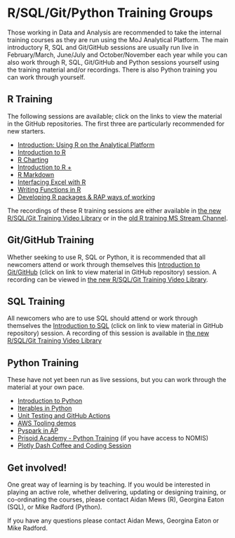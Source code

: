# R/SQL/Git/Python Training Groups {#ITG}

Those working in Data and Analysis are recommended to take the internal training courses as they are run using the MoJ Analytical Platform. The main introductory R, SQL and Git/GitHub sessions are usually run live in February/March, June/July and October/November each year while you can also work through R, SQL, Git/GitHub and Python sessions yourself using the training material and/or recordings. There is also Python training you can work through yourself.  

## R Training

The following sessions are available; click on the links to view the material in the GitHub repositories. The first three are particularly recommended for new starters.   

* [Introduction: Using R on the Analytical Platform](https://github.com/moj-analytical-services/intro_using_r_on_ap)
* [Introduction to R](https://github.com/moj-analytical-services/IntroRTraining)
* [R Charting](https://github.com/moj-analytical-services/ggplotTraining)
* [Introduction to R +](https://github.com/moj-analytical-services/intro_r_training_extension)
*	[R Markdown](https://github.com/moj-analytical-services/rmarkdown_training)
*	[Interfacing Excel with R](https://github.com/moj-analytical-services/r-excel-training)
*	[Writing Functions in R](https://github.com/moj-analytical-services/writing_functions_in_r)
*	[Developing R packages & RAP ways of working](https://github.com/moj-analytical-services/rpackage_training)

The recordings of these R training sessions are either available in [the new R/SQL/Git Training Video Library](https://justiceuk.sharepoint.com/:f:/s/RTrainingGroup/Ev1kwXxGaVNNpLwFg4drakUBNUpZz72DRdcD8PipkU-u9A?e=SQzeJL) or in the [old R training MS Stream Channel](https://web.microsoftstream.com/channel/aa3cda5d-99d6-4e9d-ac5e-6548dd55f52a).

## Git/GitHub Training

Whether seeking to use R, SQL or Python, it is recommended that all newcomers attend or work through themselves this [Introduction to Git/GitHub](https://github.com/moj-analytical-services/intro_to_github_training) (click on link to view material in GitHub repository) session. A recording can be viewed in [the new R/SQL/Git Training Video Library](https://justiceuk.sharepoint.com/:f:/s/RTrainingGroup/Ev1kwXxGaVNNpLwFg4drakUBNUpZz72DRdcD8PipkU-u9A?e=SQzeJL).	

## SQL Training

All newcomers who are to use SQL should attend or work through themselves the [Introduction to SQL](https://github.com/moj-analytical-services/sql_training) (click on link to view material in GitHub repository) session. A recording of this session is available in [the new R/SQL/Git Training Video Library](https://justiceuk.sharepoint.com/:f:/s/RTrainingGroup/Ev1kwXxGaVNNpLwFg4drakUBNUpZz72DRdcD8PipkU-u9A?e=SQzeJL)

## Python Training

These have not yet been run as live sessions, but you can work through the material at your own pace.

* [Introduction to Python](https://github.com/moj-analytical-services/intro-to-python)
* [Iterables in Python](https://github.com/moj-analytical-services/python-training-iterables)
* [Unit Testing and GitHub Actions](https://github.com/moj-analytical-services/actions-workshop)
* [AWS Tooling demos](https://github.com/moj-analytical-services/mojap-aws-tools-demo)
* [Pyspark in AP](https://github.com/moj-analytical-services/pyspark-in-AP-guidance)
* [Prisoid Academy - Python Training](https://github.com/moj-analytical-services/Prisoid-Academy/tree/main/Python) (if you have access to NOMIS)
* [Plotly Dash Coffee and Coding Session](https://github.com/moj-analytical-services/Coffee-and-Coding/tree/master/2020-04-14%20Python%20webapps%20using%20Plotly%20Dash)

## Get involved!

One great way of learning is by teaching. If you would be interested in playing an active role, whether delivering, updating or designing training, or co-ordinating the courses, please contact Aidan Mews (R), Georgina Eaton (SQL), or Mike Radford (Python).

If you have any questions please contact Aidan Mews, Georgina Eaton or Mike Radford.
